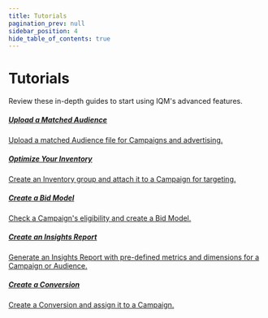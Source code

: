 ```yaml
---
title: Tutorials
pagination_prev: null
sidebar_position: 4
hide_table_of_contents: true
---
```



# Tutorials

Review these in-depth guides to start using IQM's advanced features.

<Columns>
<Column>
    <a class='card' href="/Tutorials/Upload-a-Matched-Audience">
  <Card className='indexCards'>
    <CardHeader>
      <h5><Doc /> Upload a Matched Audience</h5>
    </CardHeader>
    <CardBody>
      Upload a matched Audience file for Campaigns and advertising. 
    </CardBody>
  </Card>
  </a>
    <p /><a class='card' href="/Tutorials/Optimize-Your-Inventory">
    <Card className='indexCards'>
    <CardHeader>
      <h5><Doc /> Optimize Your Inventory</h5>
    </CardHeader>
    <CardBody>
      Create an Inventory group and attach it to a Campaign for targeting. 
    </CardBody>
  </Card>
  </a>
</Column>
<Column>
  <a class='card' href="/Tutorials/Create-a-Bid-Model">
    <Card className='indexCards'>
    <CardHeader>
      <h5><Doc /> Create a Bid Model</h5>
    </CardHeader>
    <CardBody>
      Check a Campaign's eligibility and create a Bid Model.
    </CardBody>
  </Card>
  </a>
  <p /><a class='card' href="/Tutorials/Create-an-Insights-Report">
      <Card className='indexCards'>
      <CardHeader>
        <h5><Doc /> Create an Insights Report</h5>
      </CardHeader>
      <CardBody>
        Generate an Insights Report with pre-defined metrics and dimensions for a Campaign or Audience. 
      </CardBody>
    </Card>
    </a>
</Column>
<Column>
  <a class='card' href="/Tutorials/Create-a-Conversion">
  <Card className='indexCards'>
    <CardHeader>
      <h5><Doc /> Create a Conversion</h5>
    </CardHeader>
    <CardBody>
      Create a Conversion and assign it to a Campaign.   
    </CardBody>
  </Card>
  </a>
</Column>
</Columns>